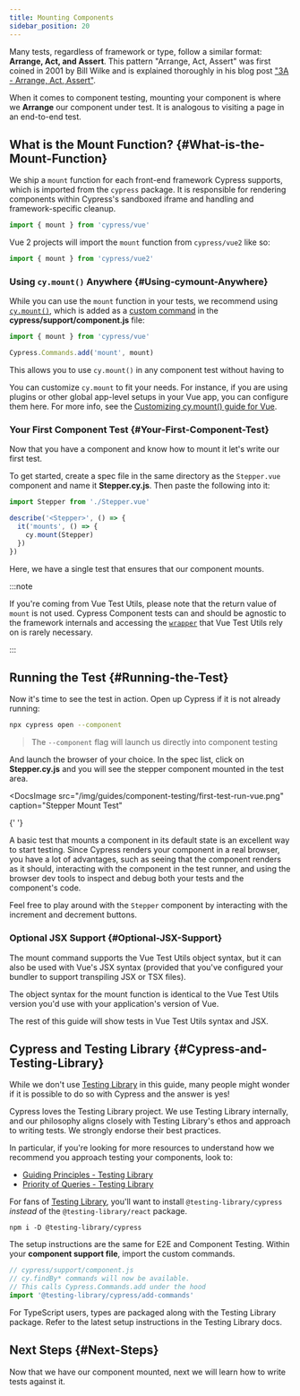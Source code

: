 ```yaml
---
title: Mounting Components
sidebar_position: 20
---
```


Many tests, regardless of framework or type, follow a similar format: **Arrange,
Act, and Assert**. This pattern "Arrange, Act, Assert" was first coined in 2001
by Bill Wilke and is explained thoroughly in his blog post
["3A - Arrange, Act, Assert"](https://xp123.com/articles/3a-arrange-act-assert/).

When it comes to component testing, mounting your component is where we
**Arrange** our component under test. It is analogous to visiting a page in an
end-to-end test.

## What is the Mount Function? {#What-is-the-Mount-Function}

We ship a `mount` function for each front-end framework Cypress supports, which
is imported from the `cypress` package. It is responsible for rendering
components within Cypress's sandboxed iframe and handling and framework-specific
cleanup.

```js
import { mount } from 'cypress/vue'
```

Vue 2 projects will import the `mount` function from `cypress/vue2` like so:

```js
import { mount } from 'cypress/vue2'
```

### Using `cy.mount()` Anywhere {#Using-cymount-Anywhere}

While you can use the `mount` function in your tests, we recommend using
[`cy.mount()`](/api/commands/mount), which is added as a
[custom command](/api/cypress-api/custom-commands) in the
**cypress/support/component.js** file:

```js title="cypress/support/component.js"
import { mount } from 'cypress/vue'

Cypress.Commands.add('mount', mount)
```

This allows you to use `cy.mount()` in any component test without having to

You can customize `cy.mount` to fit your needs. For instance, if you are using
plugins or other global app-level setups in your Vue app, you can configure them
here. For more info, see the
[Customizing cy.mount() guide for Vue](/guides/component-testing/custom-mount-vue).

### Your First Component Test {#Your-First-Component-Test}

Now that you have a component and know how to mount it let's write our first
test.

To get started, create a spec file in the same directory as the `Stepper.vue`
component and name it **Stepper.cy.js**. Then paste the following into it:

```js title=Stepper.cy.js
import Stepper from './Stepper.vue'

describe('<Stepper>', () => {
  it('mounts', () => {
    cy.mount(Stepper)
  })
})
```

Here, we have a single test that ensures that our component mounts.

:::note

If you're coming from Vue Test Utils, please note that the return value of
`mount` is not used. Cypress Component tests can and should be agnostic to the
framework internals and accessing the
[`wrapper`](https://test-utils.vuejs.org/api/#wrapper-methods) that Vue Test
Utils rely on is rarely necessary.

:::

## Running the Test {#Running-the-Test}

Now it's time to see the test in action. Open up Cypress if it is not already
running:

```bash
npx cypress open --component
```

> The `--component` flag will launch us directly into component testing

And launch the browser of your choice. In the spec list, click on
**Stepper.cy.js** and you will see the stepper component mounted in the test
area.

<DocsImage
  src="/img/guides/component-testing/first-test-run-vue.png"
  caption="Stepper Mount Test"
>
  {' '}
</DocsImage>

A basic test that mounts a component in its default state is an excellent way to
start testing. Since Cypress renders your component in a real browser, you have
a lot of advantages, such as seeing that the component renders as it should,
interacting with the component in the test runner, and using the browser dev
tools to inspect and debug both your tests and the component's code.

Feel free to play around with the `Stepper` component by interacting with the
increment and decrement buttons.

### Optional JSX Support {#Optional-JSX-Support}

The mount command supports the Vue Test Utils object syntax, but it can also be
used with Vue's JSX syntax (provided that you've configured your bundler to
support transpiling JSX or TSX files).

The object syntax for the mount function is identical to the Vue Test Utils
version you'd use with your application's version of Vue.

The rest of this guide will show tests in Vue Test Utils syntax and JSX.

## Cypress and Testing Library {#Cypress-and-Testing-Library}

While we don't use [Testing Library](https://testing-library.com/) in this
guide, many people might wonder if it is possible to do so with Cypress and the
answer is yes!

Cypress loves the Testing Library project. We use Testing Library internally,
and our philosophy aligns closely with Testing Library's ethos and approach to
writing tests. We strongly endorse their best practices.

In particular, if you're looking for more resources to understand how we
recommend you approach testing your components, look to:

- [Guiding Principles - Testing Library](https://testing-library.com/docs/guiding-principles)
- [Priority of Queries - Testing Library](https://testing-library.com/docs/queries/about#priority)

For fans of
[Testing Library](https://testing-library.com/docs/cypress-testing-library/intro/),
you'll want to install `@testing-library/cypress` _instead_ of the
`@testing-library/react` package.

```shell
npm i -D @testing-library/cypress
```

The setup instructions are the same for E2E and Component Testing. Within your
**component support file**, import the custom commands.

```js
// cypress/support/component.js
// cy.findBy* commands will now be available.
// This calls Cypress.Commands.add under the hood
import '@testing-library/cypress/add-commands'
```

For TypeScript users, types are packaged along with the Testing Library package.
Refer to the latest setup instructions in the Testing Library docs.

## Next Steps {#Next-Steps}

Now that we have our component mounted, next we will learn how to write tests
against it.

<NavGuide
  prev="/guides/component-testing/quickstart-vue"
  next="/guides/component-testing/testing-vue"
/>
